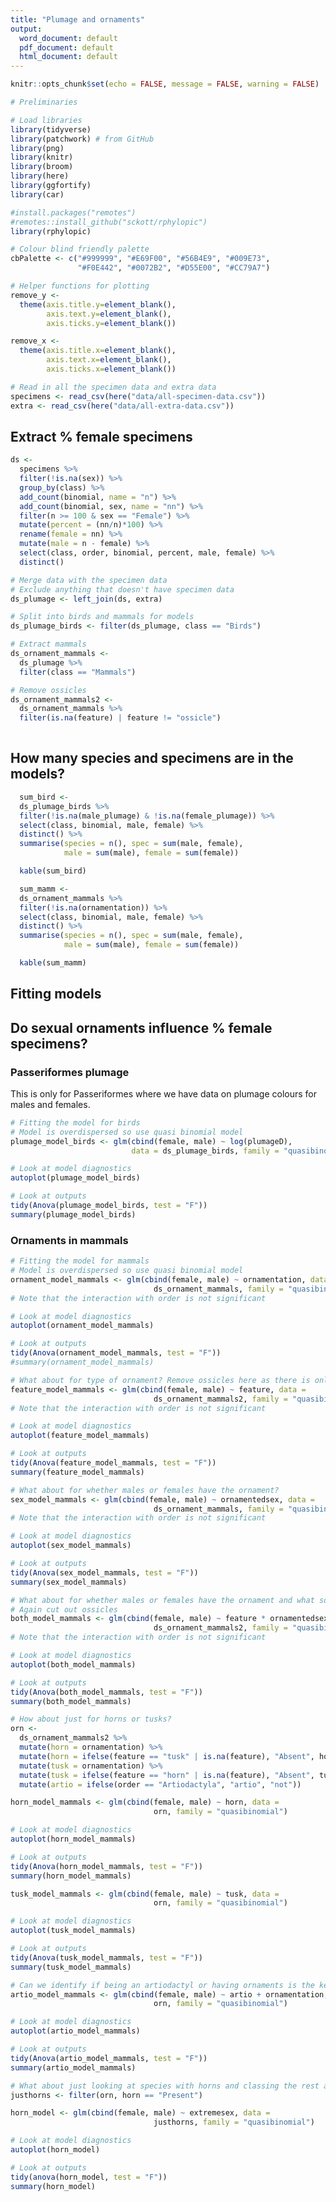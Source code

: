 ```yaml
---
title: "Plumage and ornaments"
output:
  word_document: default
  pdf_document: default
  html_document: default
---
```

  
  ```r
knitr::opts_chunk$set(echo = FALSE, message = FALSE, warning = FALSE)
```

```r
# Preliminaries

# Load libraries
library(tidyverse)
library(patchwork) # from GitHub
library(png)
library(knitr)
library(broom)
library(here)
library(ggfortify)
library(car)

#install.packages("remotes")
#remotes::install_github("sckott/rphylopic")
library(rphylopic)

# Colour blind friendly palette
cbPalette <- c("#999999", "#E69F00", "#56B4E9", "#009E73", 
               "#F0E442", "#0072B2", "#D55E00", "#CC79A7")

# Helper functions for plotting
remove_y <- 
  theme(axis.title.y=element_blank(),
        axis.text.y=element_blank(),
        axis.ticks.y=element_blank())

remove_x <-   
  theme(axis.title.x=element_blank(),
        axis.text.x=element_blank(),
        axis.ticks.x=element_blank())
```

```r
# Read in all the specimen data and extra data
specimens <- read_csv(here("data/all-specimen-data.csv"))
extra <- read_csv(here("data/all-extra-data.csv"))
```

## Extract % female specimens

```r
ds <-
  specimens %>%
  filter(!is.na(sex)) %>%
  group_by(class) %>%
  add_count(binomial, name = "n") %>%
  add_count(binomial, sex, name = "nn") %>%
  filter(n >= 100 & sex == "Female") %>%
  mutate(percent = (nn/n)*100) %>%
  rename(female = nn) %>%
  mutate(male = n - female) %>%
  select(class, order, binomial, percent, male, female) %>%
  distinct()
```


```r
# Merge data with the specimen data
# Exclude anything that doesn't have specimen data
ds_plumage <- left_join(ds, extra)

# Split into birds and mammals for models
ds_plumage_birds <- filter(ds_plumage, class == "Birds")

# Extract mammals 
ds_ornament_mammals <- 
  ds_plumage %>%
  filter(class == "Mammals")

# Remove ossicles
ds_ornament_mammals2 <- 
  ds_ornament_mammals %>%
  filter(is.na(feature) | feature != "ossicle")
  
```

## How many species and specimens are in the models?

```r
  sum_bird <-
  ds_plumage_birds %>%
  filter(!is.na(male_plumage) & !is.na(female_plumage)) %>%
  select(class, binomial, male, female) %>%
  distinct() %>%
  summarise(species = n(), spec = sum(male, female),
            male = sum(male), female = sum(female))

  kable(sum_bird)
```

```r
  sum_mamm <-
  ds_ornament_mammals %>%
  filter(!is.na(ornamentation)) %>%
  select(class, binomial, male, female) %>%
  distinct() %>%
  summarise(species = n(), spec = sum(male, female),
            male = sum(male), female = sum(female))

  kable(sum_mamm)
```

## Fitting models
## Do sexual ornaments influence % female specimens?
### Passeriformes plumage
This is only for Passeriformes where we have data on plumage colours for males and females.

```r
# Fitting the model for birds
# Model is overdispersed so use quasi binomial model
plumage_model_birds <- glm(cbind(female, male) ~ log(plumageD), 
                           data = ds_plumage_birds, family = "quasibinomial")

# Look at model diagnostics
autoplot(plumage_model_birds)

# Look at outputs
tidy(Anova(plumage_model_birds, test = "F"))
summary(plumage_model_birds)
```

### Ornaments in mammals

```r
# Fitting the model for mammals
# Model is overdispersed so use quasi binomial model
ornament_model_mammals <- glm(cbind(female, male) ~ ornamentation, data = 
                                ds_ornament_mammals, family = "quasibinomial")
# Note that the interaction with order is not significant

# Look at model diagnostics
autoplot(ornament_model_mammals)

# Look at outputs
tidy(Anova(ornament_model_mammals, test = "F"))
#summary(ornament_model_mammals)
```
```r
# What about for type of ornament? Remove ossicles here as there is only one species with them
feature_model_mammals <- glm(cbind(female, male) ~ feature, data = 
                                ds_ornament_mammals2, family = "quasibinomial")
# Note that the interaction with order is not significant

# Look at model diagnostics
autoplot(feature_model_mammals)

# Look at outputs
tidy(Anova(feature_model_mammals, test = "F"))
summary(feature_model_mammals)
```

```r
# What about for whether males or females have the ornament?
sex_model_mammals <- glm(cbind(female, male) ~ ornamentedsex, data = 
                                ds_ornament_mammals, family = "quasibinomial")
# Note that the interaction with order is not significant

# Look at model diagnostics
autoplot(sex_model_mammals)

# Look at outputs
tidy(Anova(sex_model_mammals, test = "F"))
summary(sex_model_mammals)
```

```r
# What about for whether males or females have the ornament and what sort it is?
# Again cut out ossicles
both_model_mammals <- glm(cbind(female, male) ~ feature * ornamentedsex, data = 
                                ds_ornament_mammals2, family = "quasibinomial")
# Note that the interaction with order is not significant

# Look at model diagnostics
autoplot(both_model_mammals)

# Look at outputs
tidy(Anova(both_model_mammals, test = "F"))
summary(both_model_mammals)
```

```r
# How about just for horns or tusks?
orn <-
  ds_ornament_mammals2 %>%
  mutate(horn = ornamentation) %>%
  mutate(horn = ifelse(feature == "tusk" | is.na(feature), "Absent", horn)) %>%
  mutate(tusk = ornamentation) %>%
  mutate(tusk = ifelse(feature == "horn" | is.na(feature), "Absent", tusk)) %>%
  mutate(artio = ifelse(order == "Artiodactyla", "artio", "not"))

horn_model_mammals <- glm(cbind(female, male) ~ horn, data = 
                                orn, family = "quasibinomial")

# Look at model diagnostics
autoplot(horn_model_mammals)

# Look at outputs
tidy(Anova(horn_model_mammals, test = "F"))
summary(horn_model_mammals)

tusk_model_mammals <- glm(cbind(female, male) ~ tusk, data = 
                                orn, family = "quasibinomial")

# Look at model diagnostics
autoplot(tusk_model_mammals)

# Look at outputs
tidy(Anova(tusk_model_mammals, test = "F"))
summary(tusk_model_mammals)
```

```r
# Can we identify if being an artiodactyl or having ornaments is the key thing? (no)
artio_model_mammals <- glm(cbind(female, male) ~ artio + ornamentation, data = 
                                orn, family = "quasibinomial")

# Look at model diagnostics
autoplot(artio_model_mammals)

# Look at outputs
tidy(Anova(artio_model_mammals, test = "F"))
summary(artio_model_mammals)
```

```r
# What about just looking at species with horns and classing the rest as absent?
justhorns <- filter(orn, horn == "Present")

horn_model <- glm(cbind(female, male) ~ extremesex, data = 
                                justhorns, family = "quasibinomial")

# Look at model diagnostics
autoplot(horn_model)

# Look at outputs
tidy(anova(horn_model, test = "F"))
summary(horn_model)
```
